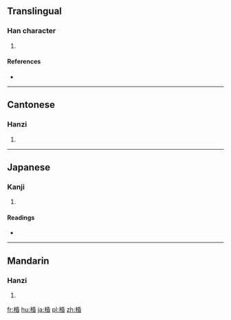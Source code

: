 ==Translingual==

===Han character===
{{Han char|rn=75|rad=木|as=08|sn=12|four=4296<sub>4</sub>|canj=木竹心日 (DHPA)}}

# {{defn|Han|sort=木08}}

====References====
* {{Han ref|kx=0532.120|dkj=14931|dj=0920.190|hdz=21236.020|uh=68D4|ud=26836|bh=D9D5|bd=55765}}

----

==Cantonese==

===Hanzi===
{{yue-hanzi|jyut=|y=fan1}}

# {{defn|lang=yue|sort=木08}}

----

==Japanese==

===Kanji===
{{ja-kanji|grade=|rs=木08}}

# {{defn|lang=ja|sort=木08}}

====Readings====
* {{ja-readings|on=[[こん]] (kon)|kun=}}

----

==Mandarin==

===Hanzi===
{{cmn-hanzi|pin=[[dài]] ([[dai4]]), [[hūn]] ([[hun1]]), [[tì]] ([[ti4]])|wg=tai<sup>4</sup>, hun<sup>1</sup>, t'i<sup>4</sup>}}

# {{defn|lang=cmn|sort=木08}}

[[fr:棔]]
[[hu:棔]]
[[ja:棔]]
[[pl:棔]]
[[zh:棔]]